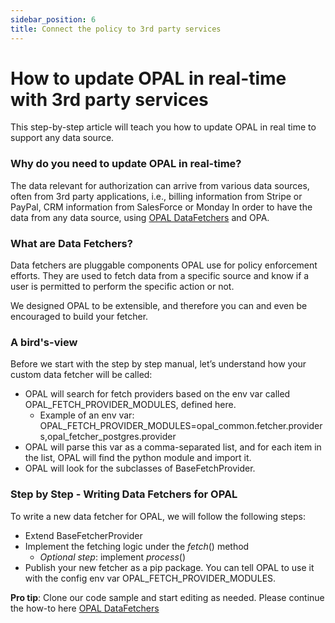 ```yaml
---
sidebar_position: 6
title: Connect the policy to 3rd party services
---
```


# How to update OPAL in real-time with 3rd party services

This step-by-step article will teach you how to update OPAL in real time to support any data source.

### Why do you need to update OPAL in real-time?
The data relevant for authorization can arrive from various data sources, often from 3rd party applications, i.e., billing information from Stripe or PayPal, CRM information from SalesForce or Monday
In order to have the data from any data source, using [OPAL DataFetchers](https://github.com/permitio/opal/blob/master/docs/HOWTO/write_your_own_fetch_provider.md) and OPA.

### What are Data Fetchers?
Data fetchers are pluggable components OPAL use for policy enforcement efforts. They are used to fetch data from a specific source and know if a user is permitted to perform the specific action or not.

We designed OPAL to be extensible, and therefore you can and even be encouraged to build your fetcher.

### A bird's-view
Before we start with the step by step manual, let’s understand how your custom data fetcher will be called:
- OPAL will search for fetch providers based on the env var called OPAL_FETCH_PROVIDER_MODULES, defined here.
  - Example of an env var: OPAL_FETCH_PROVIDER_MODULES=opal_common.fetcher.providers,opal_fetcher_postgres.provider
- OPAL will parse this var as a comma-separated list, and for each item in the list, OPAL will find the python module and import it.
- OPAL will look for the subclasses of BaseFetchProvider.

### Step by Step - Writing Data Fetchers for OPAL
To write a new data fetcher for OPAL, we will follow the following steps:
- Extend BaseFetcherProvider
- Implement the fetching logic under the _fetch_() method
  - _Optional step_: implement _process_()
- Publish your new fetcher as a pip package. You can tell OPAL to use it with the config env var OPAL_FETCH_PROVIDER_MODULES.

**Pro tip**: Clone our code sample and start editing as needed.
Please continue the how-to here [OPAL DataFetchers](https://github.com/permitio/opal/blob/master/docs/HOWTO/write_your_own_fetch_provider.md) 
